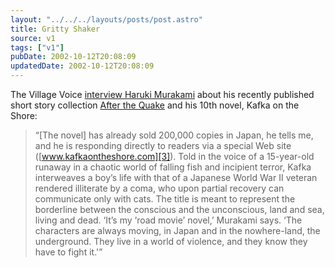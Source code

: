 ```yaml
---
layout: "../../../layouts/posts/post.astro"
title: Gritty Shaker
source: v1
tags: ["v1"]
pubDate: 2002-10-12T20:08:09
updatedDate: 2002-10-12T20:08:09
---
```


The Village Voice [interview Haruki Murakami][1] about his recently published short story collection [After the Quake][2] and his 10th novel, Kafka on the Shore:

> &#8220;[The novel] has already sold 200,000 copies in Japan, he tells me, and he is responding directly to readers via a special Web site ([www.kafkaontheshore.com][3]). Told in the voice of a 15-year-old runaway in a chaotic world of falling fish and incipient terror, Kafka interweaves a boy&#8217;s life with that of a Japanese World War II veteran rendered illiterate by a coma, who upon partial recovery can communicate only with cats. The title is meant to represent the borderline between the conscious and the unconscious, land and sea, living and dead. &#8216;It&#8217;s my &#8216;road movie&#8217; novel,&#8217; Murakami says. &#8216;The characters are always moving, in Japan and in the nowhere-land, the underground. They live in a world of violence, and they know they have to fight it.'&#8221;

[1]: http://www.villagevoice.com/issues/0239/kelts.php "The Village Voice: Quake II - Haruki Murakami vs. the End of the World"
[2]: http://www.amazon.co.uk/exec/obidos/ASIN/1843430150/ohsky "Amazon.co.uk: Haruki Murakami's 'After the Quake'"
[3]: http://www.kafkaontheshore.com/ "Kafka on the Shore (in Japanese)"
